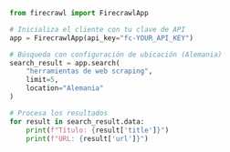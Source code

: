 ```python Python
from firecrawl import FirecrawlApp

# Inicializa el cliente con tu clave de API
app = FirecrawlApp(api_key="fc-YOUR_API_KEY")

# Búsqueda con configuración de ubicación (Alemania)
search_result = app.search(
    "herramientas de web scraping",
    limit=5,
    location="Alemania"
)

# Procesa los resultados
for result in search_result.data:
    print(f"Título: {result['title']}")
    print(f"URL: {result['url']}") 
```
